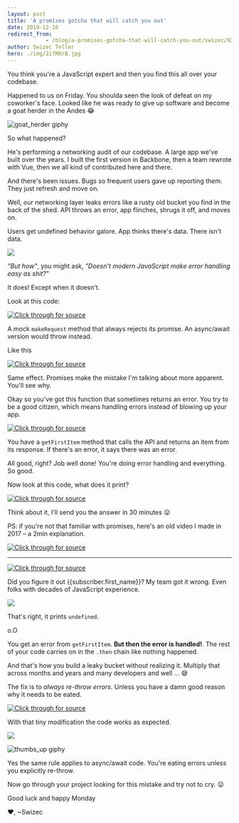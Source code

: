 ```yaml
---
layout: post
title: 'A promises gotcha that will catch you out'
date: 2019-12-16
redirect_from: 
            - /blog/a-promises-gotcha-that-will-catch-you-out/swizec/9261
author: Swizec Teller
hero: ./img/2i7MXrB.jpg
---
```

You think you're a JavaScript expert and then you find this all over your codebase.





Happened to us on Friday. You shoulda seen the look of defeat on my coworker's face. Looked like he was ready to give up software and become a goat herder in the Andes 😂



![goat_herder giphy](./img/media-Z2wkLVzjpM784-giphy.gif)



So what happened?



He's performing a networking audit of our codebase. A large app we've built over the years. I built the first version in Backbone, then a team rewrote with Vue, then we all kind of contributed here and there.



And there's been issues. Bugs so frequent users gave up reporting them. They just refresh and move on.



Well, our networking layer leaks errors like a rusty old bucket you find in the back of the shed. API throws an error, app flinches, shrugs it off, and moves on.



Users get undefined behavior galore. App thinks there's data. There isn't data.



![](./img/2i7MXrB.jpg)



_"But how"_, you might ask, _"Doesn't modern JavaScript make error handling easy as shit?"_



It does! Except when it doesn't.



Look at this code:



[![Click through for source](./img/techletter.app-screenshot-1576516610434.png)](https://carbon.now.sh/?bg=rgba(255,255,255,1)&t=seti&l=javascript&ds=true&wc=true&wa=true&pv=48px&ph=32px&ln=false&code=function%20makeRequest()%20%7B%0A%09return%20new%20Promise((resolve%2C%20reject)%20%3D%3E%20%7B%0A%09%09reject(%22Something%20went%20wrong%22)%0A%09%7D)%0A%7D)



A mock `makeRequest` method that always rejects its promise. An async/await version would throw instead.



Like this



[![Click through for source](./img/techletter.app-screenshot-1576516608665.png)](https://carbon.now.sh/?bg=rgba(255,255,255,1)&t=seti&l=javascript&ds=true&wc=true&wa=true&pv=48px&ph=32px&ln=false&code=async%20function%20makeRequest()%20%7B%0A%09throw%20new%20Error(%22Something%20went%20wrong%22)%0A%7D)



Same effect. Promises make the mistake I'm talking about more apparent. You'll see why.



Okay so you've got this function that sometimes returns an error. You try to be a good citizen, which means handling errors instead of blowing up your app.



[![Click through for source](./img/techletter.app-screenshot-1576516610370.png)](https://carbon.now.sh/?bg=rgba(255,255,255,1)&t=seti&l=javascript&ds=true&wc=true&wa=true&pv=48px&ph=32px&ln=false&code=function%20getFirstItem()%20%7B%0A%09return%20makeRequest()%0A%09%09.then(response%20%3D%3E%20%7B%0A%09%09%09return%20response.data%5B0%5D%0A%09%09%7D)%0A%09%09.catch(error%20%3D%3E%20%7B%0A%09%09%09console.error(%22There%20was%20an%20error!%22%2C%20error)%0A%09%09%7D)%0A%7D)



You have a `getFirstItem` method that calls the API and returns an item from its response. If there's an error, it says there was an error.



All good, right? Job well done! You're doing error handling and everything. So good.



Now look at this code, what does it print?



[![Click through for source](./img/techletter.app-screenshot-1576516610299.png)](https://carbon.now.sh/?bg=rgba(255,255,255,1)&t=seti&l=javascript&ds=true&wc=true&wa=true&pv=48px&ph=32px&ln=false&code=function%20printFirstItem()%20%7B%0A%09getFirstItem()%0A%09%09.then(item%20%3D%3E%20console.log(item))%0A%09%09.catch(error%20%3D%3E%20console.error(%22There%20was%20no%20item%22))%0A%7D)



Think about it, I'll send you the answer in 30 minutes 😛



PS: if you're not that familiar with promises, here's an old video I made in 2017 – a 2min explanation.





[![Click through for source](./img/techletter.app-screenshot-1576516629907.png)](https://www.youtube.com/watch?v=KVYm0qC4b1Y)





* * *



[![Click through for source](./img/techletter.app-screenshot-1576516613487.png)](https://carbon.now.sh/?bg=rgba(255,255,255,1)&t=seti&l=javascript&ds=true&wc=true&wa=true&pv=48px&ph=32px&ln=false&code=function%20printFirstItem()%20%7B%0A%09getFirstItem()%0A%09%09.then(item%20%3D%3E%20console.log(item))%0A%09%09.catch(error%20%3D%3E%20console.error(%22There%20was%20no%20item%22))%0A%7D)



Did you figure it out {{subscriber.first_name}}? My team got it wrong. Even folks with decades of JavaScript experience.



![](./img/BYgtzPO.png)



That's right, it prints `undefined`.



o.O



You get an error from `getFirstItem`. **But then the error is handled!**. The rest of your code carries on in the `.then` chain like nothing happened.



And that's how you build a leaky bucket without realizing it. Multiply that across months and years and many developers and well ... 😅



The fix is to _always re-throw errors_. Unless you have a damn good reason why it needs to be eated.



[![Click through for source](./img/techletter.app-screenshot-1576516608792.png)](https://carbon.now.sh/?bg=rgba(255,255,255,1)&t=seti&l=javascript&ds=true&wc=true&wa=true&pv=48px&ph=32px&ln=false&code=function%20getFirstItem()%20%7B%0A%09return%20makeRequest()%0A%09%09.then(response%20%3D%3E%20%7B%0A%09%09%09return%20response.data%5B0%5D%0A%09%09%7D)%0A%09%09.catch(error%20%3D%3E%20%7B%0A%09%09%09console.error(%22There%20was%20an%20error!%22%2C%20error)%0A%09%09%09throw%20error%0A%09%09%7D)%0A%7D)



With that tiny modification the code works as expected.



![](./img/d89bP3j.png)



![thumbs_up giphy](./img/media-GCvktC0KFy9l6-giphy.gif)



Yes the same rule applies to async/await code. You're eating errors unless you explicitly re-throw.



Now go through your project looking for this mistake and try not to cry. 😛



Good luck and happy Monday



❤️, ~Swizec